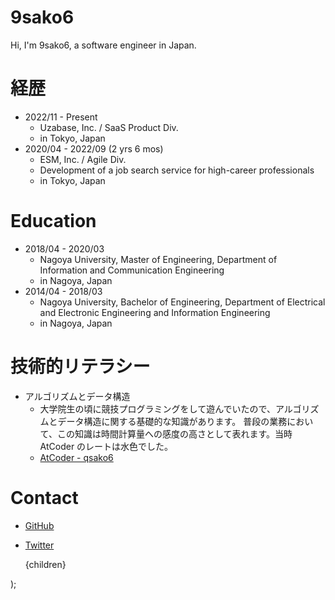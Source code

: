 
# 9sako6

Hi, I'm 9sako6, a software engineer in Japan.

# 経歴

- 2022/11 - Present
  - Uzabase, Inc. / SaaS Product Div.
  - in Tokyo, Japan
- 2020/04 - 2022/09 (2 yrs 6 mos)
  - ESM, Inc. / Agile Div.
  - Development of a job search service for high-career professionals
  - in Tokyo, Japan

# Education

- 2018/04 - 2020/03
  - Nagoya University, Master of Engineering, Department of Information and Communication Engineering
  - in Nagoya, Japan
- 2014/04 - 2018/03
  - Nagoya University, Bachelor of Engineering, Department of Electrical and Electronic Engineering and Information Engineering
  - in Nagoya, Japan

# 技術的リテラシー

- アルゴリズムとデータ構造
  - 大学院生の頃に競技プログラミングをして遊んでいたので、アルゴリズムとデータ構造に関する基礎的な知識があります。
    普段の業務において、この知識は時間計算量への感度の高さとして表れます。当時 AtCoder のレートは水色でした。
  - [AtCoder - qsako6](https://atcoder.jp/users/qsako6)

# Contact

- [GitHub](https://github.com/9sako6)
- [Twitter](https://twitter.com/9sako6)

  <Layout>
    <MarkdownWrapper>{children}</MarkdownWrapper>
  </Layout>
);
